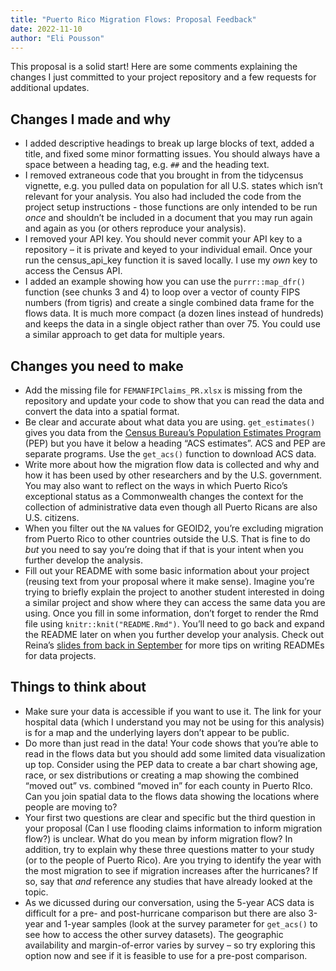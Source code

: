 ```yaml
---
title: "Puerto Rico Migration Flows: Proposal Feedback"
date: 2022-11-10
author: "Eli Pousson"
---
```


This proposal is a solid start! Here are some comments explaining the changes I just committed to your project repository and a few requests for additional updates.

## Changes I made and why

-   I added descriptive headings to break up large blocks of text, added a title, and fixed some minor formatting issues. You should always have a space between a heading tag, e.g. `##` and the heading text.
-   I removed extraneous code that you brought in from the tidycensus vignette, e.g. you pulled data on population for all U.S. states which isn't relevant for your analysis. You also had included the code from the project setup instructions - those functions are only intended to be run *once* and shouldn't be included in a document that you may run again and again as you (or others reproduce your analysis).
-   I removed your API key. You should never commit your API key to a repository -- it is private and keyed to your individual email. Once your run the census_api_key function it is saved locally. I use my *own* key to access the Census API.
-   I added an example showing how you can use the `purrr::map_dfr()` function (see chunks 3 and 4) to loop over a vector of county FIPS numbers (from tigris) and create a single combined data frame for the flows data. It is much more compact (a dozen lines instead of hundreds) and keeps the data in a single object rather than over 75. You could use a similar approach to get data for multiple years.

## Changes you need to make

-   Add the missing file for `FEMANFIPClaims_PR.xlsx` is missing from the repository and update your code to show that you can read the data and convert the data into a spatial format.
-   Be clear and accurate about what data you are using. `get_estimates()` gives you data from the [Census Bureau's Population Estimates Program](https://www.census.gov/programs-surveys/popest.html) (PEP) but you have it below a heading "ACS estimates". ACS and PEP are separate programs. Use the `get_acs()` function to download ACS data.
-   Write more about how the migration flow data is collected and why and how it has been used by other researchers and by the U.S. government. You may also want to reflect on the ways in which Puerto Rico's exceptional status as a Commonwealth changes the context for the collection of administrative data even though all Puerto Ricans are also U.S. citizens.
-   When you filter out the `NA` values for GEOID2, you're excluding migration from Puerto Rico to other countries outside the U.S. That is fine to do *but* you need to say you're doing that if that is your intent when you further develop the analysis.
-   Fill out your README with some basic information about your project (reusing text from your proposal where it make sense). Imagine you're trying to briefly explain the project to another student interested in doing a similar project and show where they can access the same data you are using. Once you fill in some information, don't forget to render the Rmd file using `knitr::knit("README.Rmd")`. You'll need to go back and expand the README later on when you further develop your analysis. Check out Reina's [slides from back in September](https://raw.githubusercontent.com/reinacmurray/documenting-spatial-data-class/main/Presentation/Documenting%20Spatial%20Data.pdf) for more tips on writing READMEs for data projects.

## Things to think about

-   Make sure your data is accessible if you want to use it. The link for your hospital data (which I understand you may not be using for this analysis) is for a map and the underlying layers don't appear to be public.
-   Do more than just read in the data! Your code shows that you're able to read in the flows data but you should add some limited data visualization up top. Consider using the PEP data to create a bar chart showing age, race, or sex distributions or creating a map showing the combined "moved out" vs. combined "moved in" for each county in Puerto RIco. Can you join spatial data to the flows data showing the locations where people are moving to?
-   Your first two questions are clear and specific but the third question in your proposal (Can I use flooding claims information to inform migration flow?) is unclear. What do you mean by inform migration flow? In addition, try to explain why these three questions matter to your study (or to the people of Puerto Rico). Are you trying to identify the year with the most migration to see if migration increases after the hurricanes? If so, say that *and* reference any studies that have already looked at the topic.
-   As we dicussed during our conversation, using the 5-year ACS data is difficult for a pre- and post-hurricane comparison but there are also 3-year and 1-year samples (look at the survey parameter for `get_acs()` to see how to access the other survey datasets). The geographic availability and margin-of-error varies by survey -- so try exploring this option now and see if it is feasible to use for a pre-post comparison.
